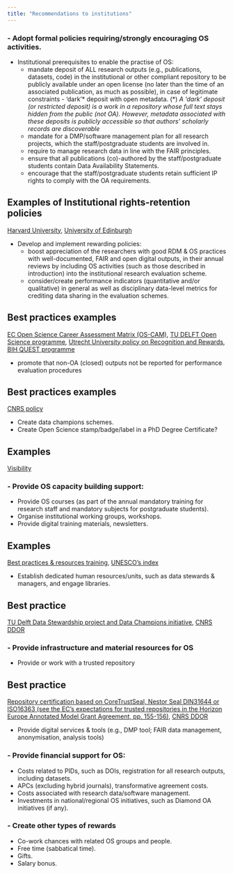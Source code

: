 ```yaml
---
title: "Recommendations to institutions"
---
```


### - Adopt formal policies requiring/strongly encouraging OS activities.  

  - Institutional prerequisites to enable the practise of OS:
    - mandate deposit of ALL research outputs (e.g., publications, datasets, code) in the institutional or other compliant repository to be publicly available under an open license (no later than the time of an associated publication, as much as possible), in case of legitimate constraints - ‘dark’* deposit with open metadata.
(\*) *A 'dark' deposit (or restricted deposit) is a work in a repository whose full text stays hidden from the public (not OA). However, metadata associated with these deposits is publicly accessible so that authors’ scholarly records are discoverable*  
    - mandate for a DMP/software management plan for all research projects, which the staff/postgraduate students are involved in.  
    - require to manage research data in line with the FAIR principles.  
    - ensure that all publications (co)-authored by the staff/postgraduate students contain Data Availability Statements.  
    - encourage that the staff/postgraduate students retain sufficient IP rights to comply with the OA requirements.  
    
::: {.callout-caution collapse="true"}
## Examples of Institutional rights-retention policies

[Harvard University](https://osc.hul.harvard.edu/policies/), [University of Edinburgh](https://www.ed.ac.uk/information-services/about/policies-and-regulations/research-publications)

:::

  - Develop and implement rewarding policies:
    - boost appreciation of the researchers with good RDM & OS practices with well-documented, FAIR and open digital outputs, in their annual reviews by including OS activities (such as those described in introduction) into the institutional research evaluation scheme.    
    - consider/create performance indicators (quantitative and/or qualitative) in general as well as disciplinary data-level metrics for crediting data sharing in the evaluation schemes.  

::: {.callout-caution collapse="true"}
## Best practices examples

[EC Open Science Career Assessment Matrix (OS-CAM)](https://op.europa.eu/en/publication-detail/-/publication/47a3a330-c9cb-11e7-8e69-01aa75ed71a1/language-en), [TU DELFT Open Science programme](https://www.tudelft.nl/open-science), [Utrecht University policy on Recognition and Rewards](https://www.uu.nl/en/research/open-science/tracks/recognition-and-rewards), [BIH QUEST programme](https://www.bihealth.org/en/translation/innovation-enabler/quest-center)

:::

  - promote that non-OA (closed) outputs not be reported for performance evaluation procedures 

::: {.callout-caution collapse="true"}
## Best practices examples

[CNRS policy](https://www.science-ouverte.cnrs.fr/wp-content/uploads/2019/11/CNRS_Roadmap_Open_Science_18nov2019.pdf)
:::

  - Create data champions schemes.  
  - Create Open Science stamp/badge/label in a PhD Degree Certificate?	

::: {.callout-caution collapse="true"}
## Examples

[Visibility](https://docs.google.com/spreadsheets/d/1jwY8Xx58OHF2LVMcPs80R9ioULS_cuIDOoj7QhI7OIM/edit?usp=sharing)
:::


### - Provide OS capacity building support:
  - Provide OS courses (as part of the annual mandatory training for research staff  and mandatory subjects for postgraduate students).   
  - Organise institutional working groups, workshops.  
  - Provide digital training materials, newsletters.  

::: {.callout-caution collapse="true"}
## Examples

[Best practices & resources  training](https://docs.google.com/spreadsheets/d/11YgQ6Shk1F1mLOOG1n8JAmPDTZqtDKTsEdjCqGzGbu8/edit?usp=sharing), [UNESCO's index](https://www.unesco.org/en/open-science/capacity-building-index)
:::

  - Establish dedicated human resources/units,  such as data stewards & managers, and  engage libraries.  

::: {.callout-caution collapse="true"}
## Best practice

[TU Delft Data Stewardship project and Data Champions initiative](https://doi.org/10.1629/uksg.484), [CNRS DDOR](https://www.science-ouverte.cnrs.fr/en/open-research-data-department/ )
:::


### - Provide infrastructure and material resources for OS
  - Provide or work with a trusted repository 

::: {.callout-caution collapse="true"}
## Best practice

[Repository certification based on CoreTrustSeal, Nestor Seal DIN31644 or ISO16363 (see the EC’s expectations for trusted repositories in the Horizon Europe Annotated Model Grant Agreement, pp. 155-156)](https://ec.europa.eu/info/funding-tenders/opportunities/docs/2021-2027/common/guidance/aga_en.pdf), [CNRS DDOR](https://www.science-ouverte.cnrs.fr/en/open-research-data-department/ )
:::

  - Provide digital services &  tools (e.g., DMP tool; FAIR data management, anonymisation, analysis tools)

### - Provide financial support for OS:
  - Costs related to PIDs, such as DOIs, registration for all research outputs, including datasets.
  - APCs (excluding hybrid journals), transformative agreement costs.  
  - Costs associated with research data/software management.  
  - Investments in national/regional OS initiatives, such as Diamond OA initiatives (if any).  

### - Create other types of rewards

  - Co-work chances with related OS groups and people.  
  - Free time (sabbatical time).  
  - Gifts.  
  - Salary bonus.  
